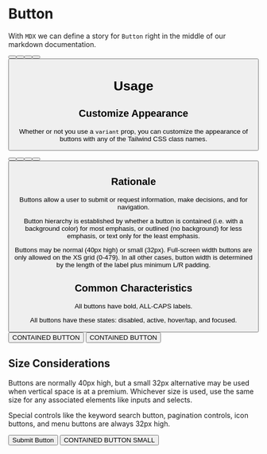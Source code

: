 
<Meta title="Example/Button/Overview" component={Button} />

# Button

With `MDX` we can define a story for `Button` right in the middle of our
markdown documentation.

<Canvas>
<Story name="All Buttons">
<form className='flex gap-2'>
  <Button label="default" />
  <Button variant='outline' label="Outline" />
  <Button variant='text' label="text" />
  <Button variant='auxiliary' label="auxiliary" />
  <Button variant='link' label="link" />
</form>
</Story>
</Canvas>

# Usage

## Customize Appearance

Whether or not you use a `variant` prop, you can customize the appearance of buttons with any of
the Tailwind CSS class names.
<Canvas>
<Story name="Customized Buttons">
<form className='flex justify-center flex-wrap gap-4'>
  <Button label="default" />
  <Button variant='outline' label="custom border" className='border-4' />
  <Button variant='text' label="with shadow" className='shadow-lg' />
  <Button variant='auxiliary' label="light font weight" className='font-light' />
  <Button variant='link' label="Very customized" className='lowercase border-0 ring-0 opacity-50 color-gray-300 font-normal font-sans' />
</form>
</Story>
</Canvas>

## Rationale

Buttons allow a user to submit or request information, make decisions, and for navigation.

Button hierarchy is established by whether a button is contained (i.e. with a background color) for most emphasis, or outlined (no background) for less emphasis, or text only for the least emphasis.

Buttons may be normal (40px high) or small (32px). Full-screen width buttons are only allowed on the XS grid (0-479). In all other cases, button width is determined by the length of the label plus minimum L/R padding.


## Common Characteristics

All buttons have bold, ALL-CAPS labels.

All buttons have these states: disabled, active, hover/tap, and focused.

<Story name="Simple Buttons">
<div className='flex gap-2'>
<button className='ring-0 text-xs'>CONTAINED BUTTON</button>
<button className='bg-gold-dark ring-0 text-navy'>CONTAINED BUTTON</button>
</div>
</Story>

## Size Considerations

Buttons are normally 40px high, but a small 32px alternative may be used when vertical space is at a premium. Whichever size is used, use the same size for any associated elements like inputs and selects.

Special controls like the keyword search button, pagination controls, icon buttons, and menu buttons are always 32px high.


<Canvas>
<Story name="Sizing">
<div className='flex gap-2'>
  <Button type="submit">Submit Button</Button>
  <Button type='button'>CONTAINED BUTTON SMALL</Button>
</div>
</Story>
</Canvas>
